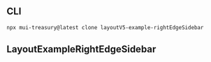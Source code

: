 
<Meta title="Layout v5/Example/RightEdgeSidebar" />

## CLI

```sh
npx mui-treasury@latest clone layoutV5-example-rightEdgeSidebar
```

## LayoutExampleRightEdgeSidebar

<Source code={raw} language="tsx" />
